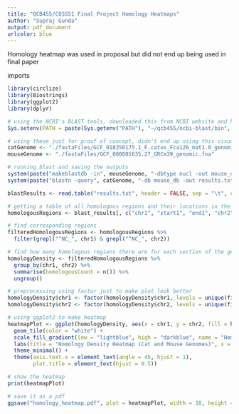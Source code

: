 ```yaml
---
title: "QCB455/COS551 Final Project Homology Heatmaps"
author: "Supraj Gunda"
output: pdf_document
urlcolor: blue
---
```


Homology heatmap was used in proposal but did not end up being used in final paper

imports
```r
library(circlize)
library(Biostrings)
library(ggplot2)
library(dplyr)
```

```r
# using the NCBI's BLAST tools, downloaded this from NCBI website and have it saved locally in my file structure
Sys.setenv(PATH = paste(Sys.getenv("PATH"), "~/qcb455/ncbi-blast/bin", sep = ":"))

# using these just for proof of concept, didn't end up using this visualization procedure because it took 10 hours to run BLAST on these two genomes (did it locally, so this might be why it took so long)
catGenome <- "./fastaFiles/GCF_018350175.1_F.catus_Fca126_mat1.0_genomic.fna"
mouseGenome <- "./fastaFiles/GCF_000001635.27_GRCm39_genomic.fna"

# running blast and saving the outputs
system(paste("makeblastdb -in", mouseGenome, "-dbtype nucl -out mouse_db"))
system(paste("blastn -query", catGenome, "-db mouse_db -out results.txt -outfmt 6"))
```

```r
blastResults <- read.table("results.txt", header = FALSE, sep = "\t", col.names = c("chr1", "chr2", "start1", "end1", "start2", "end2", "evalue", "bitscore", "alignment_length", "query_cov", "mismatch", "gap_open"))

# getting a table of all homologous regions and their locations in the two genomes
homologousRegions <- blast_results[, c("chr1", "start1", "end1", "chr2", "start2", "end2")]
```


```r
# find corresponding regions
filteredHomologousRegions <- homologousRegions %>%
  filter(grepl("^NC_", chr1) & grepl("^NC_", chr2))

# find how many homologous regions there are for each section of the genomes
homologyDensity <- filteredHomologousRegions %>%
  group_by(chr1, chr2) %>%
  summarise(homologousCount = n()) %>%
  ungroup()

# preprocessing using factor just to make plot look better
homologyDensity$chr1 <- factor(homologyDensity$chr1, levels = unique(filteredHomologousRegions$chr1))
homologyDensity$chr2 <- factor(homologyDensity$chr2, levels = unique(filteredHomologousRegions$chr2))

# using ggplot2 to make heatmap
heatmapPlot <- ggplot(homologyDensity, aes(x = chr1, y = chr2, fill = homologousCount)) +
  geom_tile(color = "white") +
  scale_fill_gradient(low = "lightblue", high = "darkblue", name = "Homology Density") +
  labs(title = "Homology Density Heatmap (Cat and Mouse Genomes)", x = "Cat Chromosomes", y = "Mouse Chromosomes") +
  theme_minimal() +
  theme(axis.text.x = element_text(angle = 45, hjust = 1),
        plot.title = element_text(hjust = 0.5))

# show the heatmap
print(heatmapPlot)
```

```r
# save it as a pdf
ggsave("homology_heatmap.pdf", plot = heatmapPlot, width = 10, height = 8)
```
